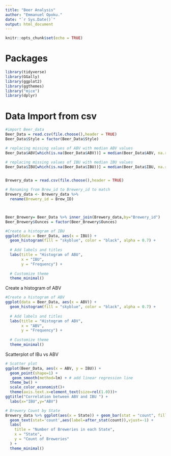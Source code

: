 ```yaml
---
title: "Beer Analysis"
author: "Emmanuel Opoku."
date: "`r Sys.Date()`"
output: html_document
---
```


```r
knitr::opts_chunk$set(echo = TRUE)
```

# Packages
```r
library(tidyverse)
library(GGally)
library(ggplot2)
library(ggthemes)
library("mice")
library(dplyr)
```


# Data Import from csv
```r
#import Beer_data
Beer_Data = read.csv(file.choose(),header = TRUE)
Beer_Data$Style = factor(Beer_Data$Style)

# replacing missing values of ABV with median ABV values
Beer_Data$ABV[which(is.na(Beer_Data$ABV))] = median(Beer_Data$ABV, na.rm = TRUE)

# replacing missing values of IBU with median IBU values
Beer_Data$IBU[which(is.na(Beer_Data$IBU))] = median(Beer_Data$IBU, na.rm = TRUE)


Brewery_data = read.csv(file.choose(),header = TRUE)

# Renaming from Brew_id to Brewery_id to match 
Brewery_data <- Brewery_data %>%
  rename(Brewery_id = Brew_ID)



Beer_Brewery= Beer_Data %>% inner_join(Brewery_data,by="Brewery_id")
Beer_Brewery$Ounces = factor(Beer_Brewery$Ounces)


```


```r
#Create a histogram of IBU
ggplot(data = Beer_Data, aes(x = IBU)) +
  geom_histogram(fill = "skyblue", color = "black", alpha = 0.7) +
  
  # Add labels and titles
  labs(title = "Histogram of ABU",
       x = "IBU",
       y = "Frequency") +
  
  # Customize theme
  theme_minimal()
```

Create a histogram of ABV
```r
#Create a histogram of ABV
ggplot(data = Beer_Data, aes(x = ABV)) +
  geom_histogram(fill = "skyblue", color = "black", alpha = 0.7) +
  
  # Add labels and titles
  labs(title = "Histogram of ABV",
       x = "ABV",
       y = "Frequency") +
  
  # Customize theme
  theme_minimal()
```

Scatterplot of IBu vs ABV
```r
# Scatter plot
ggplot(Beer_Data, aes(x = ABV, y = IBU)) +
  geom_point(shape=1) +
   geom_smooth(method=lm) + # add linear regression line
  theme_bw() + 
  scale_color_economist()+
  theme(axis.text.x=element_text(size=rel(1.0)))+
ggtitle("Correlation between ABV and IBU ") +
  labs(x="IBU",y="ABV")

```
```r
# Brewery Count by State
Brewery_data %>% ggplot(aes(x = State)) + geom_bar(stat = "count", fill = "skyblue") +
  geom_text(stat='count',aes(label=after_stat(count)),vjust=-1) +
  labs(
    title = "Number of Breweries in each State",
    x = "State",
    y = "Count of Breweries"
  ) +
  theme_minimal()
```



